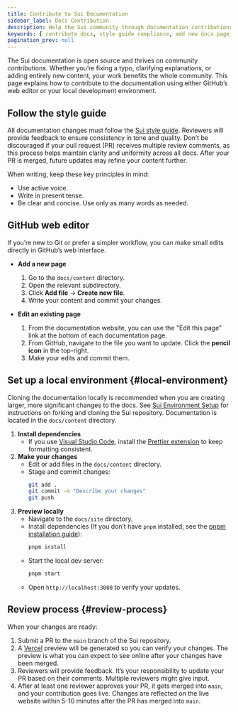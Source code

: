 ```yaml
---
title: Contribute to Sui Documentation
sidebar_label: Docs Contribution
description: Help the Sui community through documentation contributions. Whether its to fix errors or add new content, the entire Sui community benefits from your contributions.
keywords: [ contribute docs, style guide compliance, add new docs page, change existing docs page ]
pagination_prev: null
---
```


The Sui documentation is open source and thrives on community contributions. Whether you’re fixing a typo, clarifying explanations, or adding entirely new content, your work benefits the whole community. This page explains how to contribute to the documentation using either GitHub’s web editor or your local development environment.

## Follow the style guide

All documentation changes must follow the [Sui style guide](./style-guide.mdx). Reviewers will provide feedback to ensure consistency in tone and quality. Don’t be discouraged if your pull request (PR) receives multiple review comments, as this process helps maintain clarity and uniformity across all docs. After your PR is merged, future updates may refine your content further.

When writing, keep these key principles in mind:

- Use active voice.  
- Write in present tense.  
- Be clear and concise. Use only as many words as needed.  

## GitHub web editor

If you’re new to Git or prefer a simpler workflow, you can make small edits directly in GitHub’s web interface.

- **Add a new page**  
  1. Go to the `docs/content` directory.  
  1. Open the relevant subdirectory.  
  1. Click **Add file** → **Create new file**.  
  1. Write your content and commit your changes.  

- **Edit an existing page**  
  1. From the documentation website, you can use the "Edit this page" link at the bottom of each documentation page.
  1. From GitHub, navigate to the file you want to update. Click the **pencil icon** in the top-right.  
  1. Make your edits and commit them.  

## Set up a local environment {#local-environment}

Cloning the documentation locally is recommended when you are creating larger, more significant changes to the docs. See [Sui Environment Setup](./sui-environment.mdx) for instructions on forking and cloning the Sui repository. Documentation is located in the `docs/content` directory.

1. **Install dependencies**  
   - If you use [Visual Studio Code](https://code.visualstudio.com/), install the [Prettier extension](https://marketplace.visualstudio.com/items?itemName=esbenp.prettier-vscode) to keep formatting consistent.  
1. **Make your changes**  
   - Edit or add files in the `docs/content` directory.  
   - Stage and commit changes:  
     ```bash
     git add .
     git commit -m "Describe your changes"
     git push
     ```  
1. **Preview locally**  
   - Navigate to the `docs/site` directory.  
   - Install dependencies (If you don’t have `pnpm` installed, see the [pnpm installation guide](https://pnpm.io/installation)):  
     ```bash
     pnpm install
     ```  
   - Start the local dev server:  
     ```bash
     pnpm start
     ```  
   - Open `http://localhost:3000` to verify your updates.  


## Review process {#review-process}

When your changes are ready:  

1. Submit a PR to the `main` branch of the Sui repository.  
1. A [Vercel](https://vercel.com) preview will be generated so you can verify your changes. The preview is what you can expect to see online after your changes have been merged.
1. Reviewers will provide feedback. It’s your responsibility to update your PR based on their comments. Multiple reviewers might give input.  
1. After at least one reviewer approves your PR, it gets merged into `main`, and your contribution goes live. Changes are reflected on the live website within 5-10 minutes after the PR has merged into `main`. 
